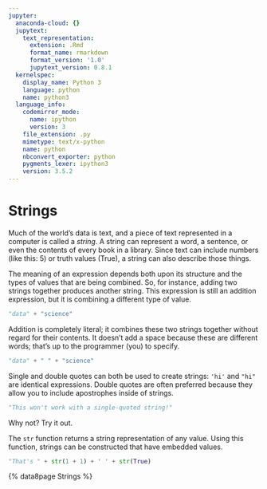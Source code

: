 ```yaml
---
jupyter:
  anaconda-cloud: {}
  jupytext:
    text_representation:
      extension: .Rmd
      format_name: rmarkdown
      format_version: '1.0'
      jupytext_version: 0.8.1
  kernelspec:
    display_name: Python 3
    language: python
    name: python3
  language_info:
    codemirror_mode:
      name: ipython
      version: 3
    file_extension: .py
    mimetype: text/x-python
    name: python
    nbconvert_exporter: python
    pygments_lexer: ipython3
    version: 3.5.2
---
```


# Strings

Much of the world's data is text, and a piece of text represented in a
computer is called a *string*. A string can represent a word, a sentence, or
even the contents of every book in a library. Since text can include numbers
(like this: 5) or truth values (True), a string can also describe those
things.

The meaning of an expression depends both upon its structure and the types of
values that are being combined. So, for instance, adding two strings together
produces another string. This expression is still an addition expression, but
it is combining a different type of value.

```python
"data" + "science"
```

Addition is completely literal; it combines these two strings together without
regard for their contents. It doesn't add a space because these are different
words; that's up to the programmer (you) to specify.

```python
"data" + " " + "science"
```

Single and double quotes can both be used to create strings: `'hi'` and `"hi"`
are identical expressions. Double quotes are often preferred because they
allow you to include apostrophes inside of strings.

```python
"This won't work with a single-quoted string!"
```

Why not? Try it out.


The `str` function returns a string representation of any value. Using this
function, strings can be constructed that have embedded values.

```python
"That's " + str(1 + 1) + ' ' + str(True)
```

{% data8page Strings %}
